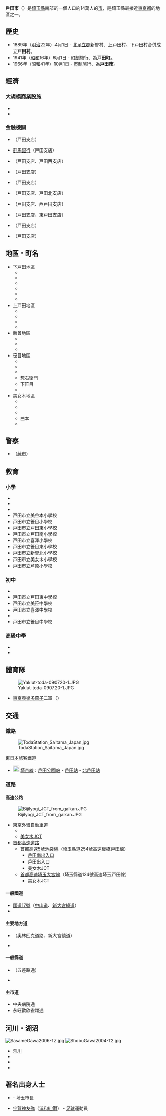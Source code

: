 {{日本都市|
自治體名=戶田市|
圖像=[[File:Arakawa1_Adjustment_Pond_Saiko.JPG|240px]]|
圖像說明=[[荒川貯水池|荒川貯水池]]（[[彩湖|彩湖]]）|
市章=[[File:Emblem_of_Toda,_Saitama.svg|100px]]|
日文原名=戸田市|
平假名=とだし|
羅馬字拼音=Toda-shi|
都道府縣=埼玉縣|
支廳=|
編號=11224-1|
面積=18.19|
邊界未定=|
人口=142,464|
統計時間=2021年6月1日|
自治體=[[朝霞市|朝霞市]]、[[川口市|川口市]]、[[埼玉市|埼玉市]]（[[南區_(埼玉市)|南區]]）、[[和光市|和光市]]、[[蕨市|蕨市]]<br>[[東京都|東京都]]：[[板橋區_(日本)|板橋區]]、[[北區_(東京都)|北区]]|
樹=|
花=|
鳥=|
其他象徵物=|
其他象徵=|
郵遞區號=355-8588|
所在地=戶田市上戶田一丁目18番1號|
電話號碼=48-441-1800|
外部連結=http://www.city.toda.saitama.jp/index.html/|
經度=|
緯度=|
地圖=|
註記= |
}}
'''戶田市'''（{{jpn|j=戸田市|hg=とだし|rm=Toda shi|f=y}}）是[[埼玉縣|埼玉縣]]南部的一個人口約14萬人的[[市|市]]，是埼玉縣最接近[[東京都|東京都]]的地區之一。

== 歷史 ==
* 1889年（[[明治|明治]]22年）4月1日 - [[北足立郡|北足立郡]]新曽村、上戸田村、下戸田村合併成立'''戸田村'''。
* 1941年（[[昭和|昭和]]16年）6月1日 - [[町制|町制]]施行、為'''戸田町'''。
* 1966年（昭和41年）10月1日 - [[市制|市制]]施行、為'''戸田市'''。

== 經濟 ==
=== 大規模商業設施 ===
* {{link-ja|永旺夢樂城北戸田|イオンモール北戸田}}
* {{link-ja|T-FRONTE|T-FRONTE}}

=== 金融機關 ===
* {{link-ja|埼玉RESONA銀行|埼玉りそな銀行}}（戸田支店）
* [[群馬銀行|群馬銀行]]（戸田支店）
* {{link-ja|武藏野銀行|武蔵野銀行}}（戸田支店、戸田西支店）
* {{link-ja|東京都民銀行|東京都民銀行}}（戸田支店）
* {{link-ja|青木信用金庫|青木信用金庫}}（戸田支店）
* {{link-ja|川口信用金庫|川口信用金庫}}（戸田支店、戸田北支店）
* {{link-ja|巢鴨信用金庫|巣鴨信用金庫}}（戸田支店、西戸田支店）
* {{link-ja|城北信用金庫|城北信用金庫}}（戸田支店、東戸田支店）
* {{link-ja|瀧野川信用金庫|瀧野川信用金庫}}（戸田支店）
* {{link-ja|東京信用金庫|東京信用金庫}}（戸田支店）

== 地區・町名 ==
* 下戸田地區
** {{link-ja|下戸田|下戸田}}
** {{link-ja|下前|下前}}
** {{link-ja|中町 (戸田市)|中町 (戸田市)|中町}}
** {{link-ja|喜澤|喜沢}}
** {{link-ja|喜澤南|喜沢南}}
** {{link-ja|川岸 (戸田市)|川岸 (戸田市)|川岸}}
* 上戸田地區
** {{link-ja|本町 (戸田市)|本町 (戸田市)|本町}}
** {{link-ja|南町 (戸田市)|南町 (戸田市)|南町}}
** {{link-ja|戸田公園 (戸田市)|戸田公園 (戸田市)|戸田公園}}
** {{link-ja|上戸田|上戸田}}
* 新曽地區
** {{link-ja|新曽|新曽}}
** {{link-ja|新曽南|新曽南}}
** {{link-ja|氷川町 (戸田市)|氷川町 (戸田市)|氷川町}}
* 笹目地區
** {{link-ja|笹目|笹目}}
** {{link-ja|笹目南町|笹目南町}}
** {{link-ja|笹目北町|笹目北町}}
** 惣右衛門
** 下笹目
** {{link-ja|早瀬 (戸田市)|早瀬 (戸田市)|早瀬}}
* 美女木地區
** {{link-ja|美女木|美女木}}
** {{link-ja|美女木東|美女木東}}
** {{link-ja|内谷 (戸田市)|内谷 (戸田市)|内谷}}
** 曲本
** {{link-ja|重瀬|重瀬}}

== 警察 ==
* {{link-ja|埼玉縣警察|埼玉県警察}} {{link-ja|蕨警察署|蕨警察署}}（[[蕨市|蕨市]]）

== 教育 ==
=== 小學 ===
* {{link-ja|戸田市立戸田第一小學校|戸田市立戸田第一小学校}}
* {{link-ja|戸田市立戸田第二小學校|戸田市立戸田第二小学校}}
* {{link-ja|戸田市立新曽小學校|戸田市立新曽小学校}}
* 戸田市立美谷本小學校
* 戸田市立笹目小學校
* 戸田市立戸田東小學校
* 戸田市立戸田南小學校
* 戸田市立喜澤小學校
* 戸田市立笹目東小學校
* 戸田市立新曽北小學校
* 戸田市立美女木小學校
* 戸田市立芦原小學校

=== 初中 ===
* {{link-ja|戸田市立戸田中學校|戸田市立戸田中学校}}
* 戸田市立戸田東中學校
* 戸田市立美笹中學校
* 戸田市立喜澤中學校
* {{link-ja|戸田市立新曽中學校|戸田市立新曽中学校}}
* 戸田市立笹目中學校

=== 高級中學 ===
* {{link-ja|埼玉縣立戸田翔陽高等學校|埼玉県立戸田翔陽高等学校}}
* {{link-ja|埼玉縣立南稜高等學校|埼玉県立南稜高等学校}}

== 體育隊 ==
[[File:Yaklut-toda-090720-1.JPG|thumb]]
* [[東京養樂多燕子|東京養樂多燕子]]二軍（{{link-ja|養樂多戸田球場|ヤクルト戸田球場}}）

== 交通 ==
=== 鐵路 ===
[[File:TodaStation_Saitama_Japan.jpg|thumb]]
; [[東日本旅客鐵道|東日本旅客鐵道]]
* [[File:JR_JA_line_symbol.svg|20px]] [[埼京線|埼京線]]：[[戶田公園站|戶田公園站]] - [[戶田站_(埼玉縣)|戶田站]] - [[北戶田站|北戶田站]]

=== 道路 ===
==== 高速公路 ====
[[File:Bijilyogi_JCT_from_gaikan.JPG|thumb]]
* [[東京外環自動車道|東京外環自動車道]]
** {{link-ja|戸田西IC|戸田西インターチェンジ}}
** [[美女木系統交流道|美女木JCT]]
* [[首都高速道路|首都高速道路]]
** [[首都高速5號池袋線|首都高速5號池袋線]]（埼玉縣道254號高速板橋戸田線）
*** [[戶田南出入口|戶田南出入口]]
*** [[戶田出入口|戶田出入口]]
*** 美女木JCT
** [[首都高速埼玉大宮線|首都高速埼玉大宮線]]（埼玉縣道124號高速埼玉戸田線）
*** 美女木JCT

==== 一般國道 ====
* [[國道17號|國道17號]]（[[中山道|中山道]]、[[新大宮繞道|新大宮繞道]]）
* {{link-ja|國道298號|国道298号}}

==== 主要地方道 ====
* {{link-ja|東京都道・埼玉縣道68號練馬川口線|東京都道・埼玉県道68号練馬川口線|埼玉縣道68號練馬川口線}}（奧林匹克道路、新大宮繞道）
* {{link-ja|埼玉縣道79號朝霞蕨線|埼玉県道79号朝霞蕨線}}

==== 一般縣道 ====
* {{link-ja|埼玉縣道236號新倉蕨線|埼玉県道236号新倉蕨線}}（五差路通）
* {{link-ja|埼玉縣道382號早瀬埼玉線|埼玉県道382号早瀬さいたま線}}

==== 主市道 ====
* 中央病院通
* 永旺歡欣雀躍通

== 河川・湖沼 ==
[[File:SasameGawa2006-12.jpg|thumb]]
[[File:ShobuGawa2004-12.jpg|thumb]]

* [[荒川_(關東)|荒川]]
* {{link-ja|笹目川|笹目川}}
* {{link-ja|菖蒲川 (埼玉縣)|菖蒲川 (埼玉県)|菖蒲川}}
* {{link-ja|彩湖|彩湖}}

== 著名出身人士 ==
* {{link-ja|清水勇人|清水勇人}} - 埼玉市長
* [[宇賀神友弥|宇賀神友弥]]（[[浦和紅鑽|浦和紅鑽]]） - [[足球|足球]]運動員

{{埼玉縣}}